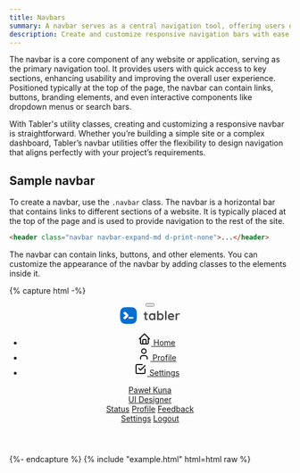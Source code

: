 ```yaml
---
title: Navbars
summary: A navbar serves as a central navigation tool, offering users quick and easy access to key sections of a website or application, improving usability and enhancing the overall user experience.
description: Create and customize responsive navigation bars with ease.
---
```


The navbar is a core component of any website or application, serving as the primary navigation tool. It provides users with quick access to key sections, enhancing usability and improving the overall user experience. Positioned typically at the top of the page, the navbar can contain links, buttons, branding elements, and even interactive components like dropdown menus or search bars.

With Tabler's utility classes, creating and customizing a responsive navbar is straightforward. Whether you’re building a simple site or a complex dashboard, Tabler’s navbar utilities offer the flexibility to design navigation that aligns perfectly with your project’s requirements.



## Sample navbar

To create a navbar, use the `.navbar` class. The navbar is a horizontal bar that contains links to different sections of a website. It is typically placed at the top of the page and is used to provide navigation to the rest of the site.

```html
<header class="navbar navbar-expand-md d-print-none">...</header>
```

The navbar can contain links, buttons, and other elements. You can customize the appearance of the navbar by adding classes to the elements inside it.

{% capture html -%}
<header class="navbar navbar-expand-md d-print-none">
  <div class="container-xl">
    <button
      class="navbar-toggler"
      type="button"
      data-bs-toggle="collapse"
      data-bs-target="#navbar-menu"
      aria-controls="navbar-menu"
      aria-expanded="false"
      aria-label="Toggle navigation"
    >
      <span class="navbar-toggler-icon"></span>
    </button>
    <div class="navbar-brand navbar-brand-autodark d-none-navbar-horizontal pe-0 pe-md-3">
      <a href="javascript:void(0)">
        <svg
          xmlns="http://www.w3.org/2000/svg"
          width="110"
          height="32"
          viewBox="0 0 232 68"
          class="navbar-brand-image"
        >
          <path
            d="M64.6 16.2C63 9.9 58.1 5 51.8 3.4 40 1.5 28 1.5 16.2 3.4 9.9 5 5 9.9 3.4 16.2 1.5 28 1.5 40 3.4 51.8 5 58.1 9.9 63 16.2 64.6c11.8 1.9 23.8 1.9 35.6 0C58.1 63 63 58.1 64.6 51.8c1.9-11.8 1.9-23.8 0-35.6zM33.3 36.3c-2.8 4.4-6.6 8.2-11.1 11-1.5.9-3.3.9-4.8.1s-2.4-2.3-2.5-4c0-1.7.9-3.3 2.4-4.1 2.3-1.4 4.4-3.2 6.1-5.3-1.8-2.1-3.8-3.8-6.1-5.3-2.3-1.3-3-4.2-1.7-6.4s4.3-2.9 6.5-1.6c4.5 2.8 8.2 6.5 11.1 10.9 1 1.4 1 3.3.1 4.7zM49.2 46H37.8c-2.1 0-3.8-1-3.8-3s1.7-3 3.8-3h11.4c2.1 0 3.8 1 3.8 3s-1.7 3-3.8 3z"
            fill="#066fd1"
            style="fill: var(--tblr-primary, #066fd1)"
          ></path>
          <path
            d="M105.8 46.1c.4 0 .9.2 1.2.6s.6 1 .6 1.7c0 .9-.5 1.6-1.4 2.2s-2 .9-3.2.9c-2 0-3.7-.4-5-1.3s-2-2.6-2-5.4V31.6h-2.2c-.8 0-1.4-.3-1.9-.8s-.9-1.1-.9-1.9c0-.7.3-1.4.8-1.8s1.2-.7 1.9-.7h2.2v-3.1c0-.8.3-1.5.8-2.1s1.3-.8 2.1-.8 1.5.3 2 .8.8 1.3.8 2.1v3.1h3.4c.8 0 1.4.3 1.9.8s.8 1.2.8 1.9-.3 1.4-.8 1.8-1.2.7-1.9.7h-3.4v13c0 .7.2 1.2.5 1.5s.8.5 1.4.5c.3 0 .6-.1 1.1-.2.5-.2.8-.3 1.2-.3zm28-20.7c.8 0 1.5.3 2.1.8.5.5.8 1.2.8 2.1v20.3c0 .8-.3 1.5-.8 2.1-.5.6-1.2.8-2.1.8s-1.5-.3-2-.8-.8-1.2-.8-2.1c-.8.9-1.9 1.7-3.2 2.4-1.3.7-2.8 1-4.3 1-2.2 0-4.2-.6-6-1.7-1.8-1.1-3.2-2.7-4.2-4.7s-1.6-4.3-1.6-6.9c0-2.6.5-4.9 1.5-6.9s2.4-3.6 4.2-4.8c1.8-1.1 3.7-1.7 5.9-1.7 1.5 0 3 .3 4.3.8 1.3.6 2.5 1.3 3.4 2.1 0-.8.3-1.5.8-2.1.5-.5 1.2-.7 2-.7zm-9.7 21.3c2.1 0 3.8-.8 5.1-2.3s2-3.4 2-5.7-.7-4.2-2-5.8c-1.3-1.5-3-2.3-5.1-2.3-2 0-3.7.8-5 2.3-1.3 1.5-2 3.5-2 5.8s.6 4.2 1.9 5.7 3 2.3 5.1 2.3zm32.1-21.3c2.2 0 4.2.6 6 1.7 1.8 1.1 3.2 2.7 4.2 4.7s1.6 4.3 1.6 6.9-.5 4.9-1.5 6.9-2.4 3.6-4.2 4.8c-1.8 1.1-3.7 1.7-5.9 1.7-1.5 0-3-.3-4.3-.9s-2.5-1.4-3.4-2.3v.3c0 .8-.3 1.5-.8 2.1-.5.6-1.2.8-2.1.8s-1.5-.3-2.1-.8c-.5-.5-.8-1.2-.8-2.1V18.9c0-.8.3-1.5.8-2.1.5-.6 1.2-.8 2.1-.8s1.5.3 2.1.8c.5.6.8 1.3.8 2.1v10c.8-1 1.8-1.8 3.2-2.5 1.3-.7 2.8-1 4.3-1zm-.7 21.3c2 0 3.7-.8 5-2.3s2-3.5 2-5.8-.6-4.2-1.9-5.7-3-2.3-5.1-2.3-3.8.8-5.1 2.3-2 3.4-2 5.7.7 4.2 2 5.8c1.3 1.6 3 2.3 5.1 2.3zm23.6 1.9c0 .8-.3 1.5-.8 2.1s-1.3.8-2.1.8-1.5-.3-2-.8-.8-1.3-.8-2.1V18.9c0-.8.3-1.5.8-2.1s1.3-.8 2.1-.8 1.5.3 2 .8.8 1.3.8 2.1v29.7zm29.3-10.5c0 .8-.3 1.4-.9 1.9-.6.5-1.2.7-2 .7h-15.8c.4 1.9 1.3 3.4 2.6 4.4 1.4 1.1 2.9 1.6 4.7 1.6 1.3 0 2.3-.1 3.1-.4.7-.2 1.3-.5 1.8-.8.4-.3.7-.5.9-.6.6-.3 1.1-.4 1.6-.4.7 0 1.2.2 1.7.7s.7 1 .7 1.7c0 .9-.4 1.6-1.3 2.4-.9.7-2.1 1.4-3.6 1.9s-3 .8-4.6.8c-2.7 0-5-.6-7-1.7s-3.5-2.7-4.6-4.6-1.6-4.2-1.6-6.6c0-2.8.6-5.2 1.7-7.2s2.7-3.7 4.6-4.8 3.9-1.7 6-1.7 4.1.6 6 1.7 3.4 2.7 4.5 4.7c.9 1.9 1.5 4.1 1.5 6.3zm-12.2-7.5c-3.7 0-5.9 1.7-6.6 5.2h12.6v-.3c-.1-1.3-.8-2.5-2-3.5s-2.5-1.4-4-1.4zm30.3-5.2c1 0 1.8.3 2.4.8.7.5 1 1.2 1 1.9 0 1-.3 1.7-.8 2.2-.5.5-1.1.8-1.8.7-.5 0-1-.1-1.6-.3-.2-.1-.4-.1-.6-.2-.4-.1-.7-.1-1.1-.1-.8 0-1.6.3-2.4.8s-1.4 1.3-1.9 2.3-.7 2.3-.7 3.7v11.4c0 .8-.3 1.5-.8 2.1-.5.6-1.2.8-2.1.8s-1.5-.3-2.1-.8c-.5-.6-.8-1.3-.8-2.1V28.8c0-.8.3-1.5.8-2.1.5-.6 1.2-.8 2.1-.8s1.5.3 2.1.8c.5.6.8 1.3.8 2.1v.6c.7-1.3 1.8-2.3 3.2-3 1.3-.7 2.8-1 4.3-1z"
            fill-rule="evenodd"
            clip-rule="evenodd"
            fill="#4a4a4a"
          ></path>
        </svg>
      </a>
    </div>
    <ul class="navbar-nav">
      <li class="nav-item active">
        <a class="nav-link" href="javascript:void(0)">
          <span class="nav-link-icon">
            <!-- Download SVG icon from http://tabler.io/icons/icon/home -->
            <svg
              xmlns="http://www.w3.org/2000/svg"
              width="24"
              height="24"
              viewBox="0 0 24 24"
              fill="none"
              stroke="currentColor"
              stroke-width="2"
              stroke-linecap="round"
              stroke-linejoin="round"
              class="icon icon-tabler icons-tabler-outline icon-tabler-home"
            >
              <path stroke="none" d="M0 0h24v24H0z" fill="none" />
              <path d="M5 12l-2 0l9 -9l9 9l-2 0" />
              <path d="M5 12v7a2 2 0 0 0 2 2h10a2 2 0 0 0 2 -2v-7" />
              <path d="M9 21v-6a2 2 0 0 1 2 -2h2a2 2 0 0 1 2 2v6" />
            </svg>
          </span>
          <span class="nav-link-title"> Home </span>
        </a>
      </li>
      <li class="nav-item">
        <a class="nav-link" href="javascript:void(0)">
          <span class="nav-link-icon"
            ><!-- Download SVG icon from http://tabler.io/icons/icon/checkbox -->
            <svg
              xmlns="http://www.w3.org/2000/svg"
              width="24"
              height="24"
              viewBox="0 0 24 24"
              fill="none"
              stroke="currentColor"
              stroke-width="2"
              stroke-linecap="round"
              stroke-linejoin="round"
              class="icon icon-tabler icons-tabler-outline icon-tabler-user"
            >
              <path stroke="none" d="M0 0h24v24H0z" fill="none" />
              <path d="M8 7a4 4 0 1 0 8 0a4 4 0 0 0 -8 0" />
              <path d="M6 21v-2a4 4 0 0 1 4 -4h4a4 4 0 0 1 4 4v2" />
            </svg>
          </span>
          <span class="nav-link-title"> Profile </span>
        </a>
      </li>
      <li class="nav-item">
        <a class="nav-link" href="javascript:void(0)">
          <span class="nav-link-icon"
            ><!-- Download SVG icon from http://tabler.io/icons/icon/checkbox -->
            <svg
              xmlns="http://www.w3.org/2000/svg"
              width="24"
              height="24"
              viewBox="0 0 24 24"
              fill="none"
              stroke="currentColor"
              stroke-width="2"
              stroke-linecap="round"
              stroke-linejoin="round"
              class="icon"
            >
              <path stroke="none" d="M0 0h24v24H0z" fill="none"></path>
              <path d="M9 11l3 3l8 -8"></path>
              <path d="M20 12v6a2 2 0 0 1 -2 2h-12a2 2 0 0 1 -2 -2v-12a2 2 0 0 1 2 -2h9"></path>
            </svg>
          </span>
          <span class="nav-link-title"> Settings </span>
        </a>
      </li>
    </ul>
    <div class="navbar-nav flex-row order-md-last ms-auto">
      <div class="nav-item dropdown">
        <a
          href="#"
          class="nav-link d-flex lh-1 text-reset p-0"
          data-bs-toggle="dropdown"
          aria-label="Open user menu"
        >
          <span
            class="avatar avatar-sm"
            style="background-image: url(/static/samples/avatars/044m.jpg)"
          ></span>
          <div class="d-none d-xl-block ps-2">
            <div>Paweł Kuna</div>
            <div class="mt-1 small text-secondary">UI Designer</div>
          </div>
        </a>
        <div class="dropdown-menu dropdown-menu-end dropdown-menu-arrow">
          <a href="#" class="dropdown-item">Status</a>
          <a href="./profile.html" class="dropdown-item">Profile</a>
          <a href="#" class="dropdown-item">Feedback</a>
          <div class="dropdown-divider"></div>
          <a href="./settings.html" class="dropdown-item">Settings</a>
          <a href="./sign-in.html" class="dropdown-item">Logout</a>
        </div>
      </div>
    </div>
  </div>
</header>
{%- endcapture %}
{% include "example.html" html=html raw %}